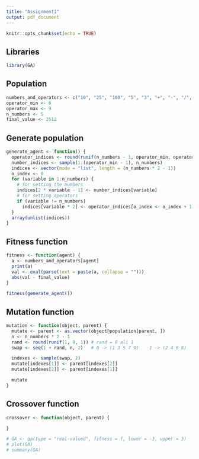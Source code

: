 ---
title: "Assignment1"
output: pdf_document
---

```{r setup, include=FALSE}
knitr::opts_chunk$set(echo = TRUE)
```
## Libraries
```{r}
library(GA)
```

## Population
```{r}
numbers_and_operators <- c("10", "25", "100", "5", "3", "+", "-", "/", "*")
operator_min <- 6
operator_max <- 9
n_numbers <- 5
final_value <- 2512
```

## Generate population
```{r}
generate_agent <- function() {
  operator_indices <- round(runif(n_numbers - 1, operator_min, operator_max))
  number_indices <- sample(1:(operator_min - 1), n_numbers)
  indices <- vector(mode = "list", length = (n_numbers * 2 - 1))
  o_index <- 0
  for (variable in 1:n_numbers) {
    # for setting the numbers
    indices[2 * variable - 1] <- number_indices[variable]
    # for setting operators
    if (variable != n_numbers)
      indices[variable * 2] <- operator_indices[o_index <- o_index + 1]
  }
  array(unlist(indices))
}
```

## Fitness function
```{r}
fitness <- function(agent) {
  a <- numbers_and_operators[agent]
  print(a)
  val <- eval(parse(text = paste(a, collapse = "")))
  abs(val - final_value)
}

fitness(generate_agent())
```

## Mutation function
```{r}
mutation <- function(object, parent) {
  mutate <- parent <- as.vector(object@population[parent, ])
  n <- n_numbers * 2 - 1
  rand <- round(runif(1, 0, 1)) # rand = 0 ali 1
  swap <- seq(1 + rand, n, 2)   # 0 -> (1 3 5 7 9)    1 -> (2 4 6 8)

  indexes <- sample(swap, 2)
  mutate[indexes[1]] <- parent[indexes[2]]
  mutate[indexes[2]] <- parent[indexes[1]]

  mutate
}
```

## Crossover function
```{r}
crossover <- function(object, parent) {

}
```

```{r}
# GA <- ga(type = "real-valued", fitness = f, lower = -3, upper = 3)
# plot(GA)
# summary(GA)
```